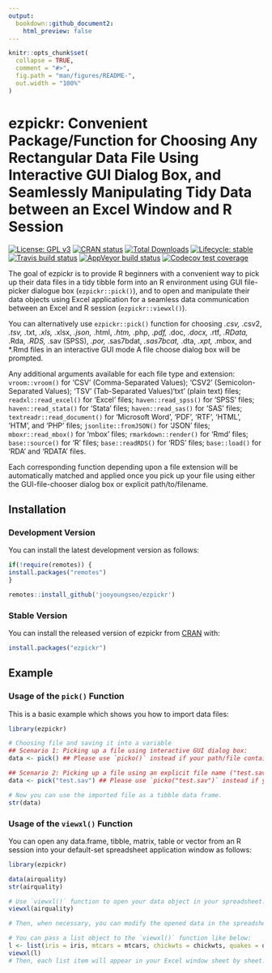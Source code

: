 ```yaml
---
output:
  bookdown::github_document2:
    html_preview: false
---
```


```r
knitr::opts_chunk$set(
  collapse = TRUE,
  comment = "#>",
  fig.path = "man/figures/README-",
  out.width = "100%"
)
```

# ezpickr: Convenient Package/Function for Choosing Any Rectangular Data File Using Interactive GUI Dialog Box, and Seamlessly Manipulating Tidy Data between an Excel Window and R Session

[![License: GPL v3](https://img.shields.io/badge/License-GPL%20v3-blue.svg)](http://www.gnu.org/licenses/gpl-3.0)
[![CRAN status](https://www.r-pkg.org/badges/version/ezpickr)](https://cran.r-project.org/package=ezpickr)
[![Total Downloads](https://cranlogs.r-pkg.org/badges/grand-total/ezpickr?color=orange)](https://cranlogs.r-pkg.org/badges/grand-total/ezpickr)
[![Lifecycle: stable](https://img.shields.io/badge/lifecycle-stable-brightgreen.svg)](https://www.tidyverse.org/lifecycle/#stable)
[![Travis build status](https://travis-ci.org/jooyoungseo/ezpickr.svg?branch=master)](https://travis-ci.org/jooyoungseo/ezpickr)
[![AppVeyor build status](https://ci.appveyor.com/api/projects/status/github/jooyoungseo/ezpickr?branch=master&svg=true)](https://ci.appveyor.com/project/jooyoungseo/ezpickr)
[![Codecov test coverage](https://codecov.io/gh/jooyoungseo/ezpickr/branch/master/graph/badge.svg)](https://codecov.io/gh/jooyoungseo/ezpickr?branch=master)
      
The goal of ezpickr is to provide R beginners with a convenient way to pick up their data files in a tidy tibble form into an R environment using GUI file-picker dialogue box (`ezpickr::pick()`), and to open and manipulate their data objects using Excel application for a seamless data communication between an Excel and R session (`ezpickr::viewxl()`).

You can alternatively use `ezpickr::pick()` function for choosing *.csv, *.csv2, *.tsv, *.txt, *.xls, *.xlsx, *.json, *.html, *.htm, *.php, *.pdf, *.doc, *.docx, *.rtf, *.RData, *.Rda, *.RDS, *.sav (SPSS), *.por, *.sas7bdat, *.sas7bcat, *.dta, *.xpt, *.mbox, and *.Rmd files in an interactive GUI mode A file choose dialog box will be prompted.

Any additional arguments available for each file type and extension: `vroom::vroom()` for 'CSV' (Comma-Separated Values); 'CSV2' (Semicolon-Separated Values); 'TSV' (Tab-Separated Values)'txt' (plain text) files; `readxl::read_excel()` for 'Excel' files; `haven::read_spss()` for 'SPSS' files; `haven::read_stata()` for 'Stata' files; `haven::read_sas()` for 'SAS' files; `textreadr::read_document()` for 'Microsoft Word', 'PDF', 'RTF', 'HTML', 'HTM', and 'PHP' files; `jsonlite::fromJSON()` for 'JSON' files; `mboxr::read_mbox()` for 'mbox' files; `rmarkdown::render()` for 'Rmd' files; `base::source()` for 'R' files; `base::readRDS()` for 'RDS' files; `base::load()` for 'RDA' and 'RDATA' files.

Each corresponding function depending upon a file extension will be automatically matched and applied once you pick up your file using either the GUI-file-chooser dialog box or explicit path/to/filename.

## Installation

### Development Version

You can install the latest development version as follows:

```r
if(!require(remotes)) {
install.packages("remotes")
}

remotes::install_github('jooyoungseo/ezpickr')
```

### Stable Version

You can install the released version of ezpickr from [CRAN](https://CRAN.R-project.org) with:

```r
install.packages("ezpickr")
```

## Example

### Usage of the `pick()` Function

This is a basic example which shows you how to import data files:

```r
library(ezpickr)

# Choosing file and saving it into a variable
## Scenario 1: Picking up a file using interactive GUI dialog box:
data <- pick() ## Please use `picko()` instead if your path/file contains any Korean characters.

## Scenario 2: Picking up a file using an explicit file name ("test.sav" in the example below; however, you can feed other files through this function such as *.SAS, *.DTA, *.csv, *.csv2, *.tsv, *.xlsx, *.txt, *.html, webpage URL, *.json, *.Rda, *.Rdata, and more):
data <- pick("test.sav") ## Please use `picko("test.sav")` instead if your path/file contains any Korean characters.

# Now you can use the imported file as a tibble data frame.
str(data)
```

### Usage of the `viewxl()` Function

You can open any data.frame, tibble, matrix, table or vector from an R session into your default-set spreadsheet application window as follows:

```r
library(ezpickr)

data(airquality)
str(airquality)

# Use `viewxl()` function to open your data object in your spreadsheet:
viewxl(airquality)

# Then, when necessary, you can modify the opened data in the spreadsheet and save it as a new data.

# You can pass a list object to the `viewxl()` function like below:
l <- list(iris = iris, mtcars = mtcars, chickwts = chickwts, quakes = quakes)
viewxl(l)
# Then, each list item will appear in your Excel window sheet by sheet.
```
